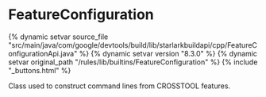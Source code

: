 <html devsite>
<head>
  <meta name="project_path" value="/_project.yaml">
  <meta name="book_path" value="/versions/8.3.0/_book.yaml">
</head>
<body>

<h1 class="page-title" id="modules.FeatureConfiguration">FeatureConfiguration</h1>

{% dynamic setvar source_file "src/main/java/com/google/devtools/build/lib/starlarkbuildapi/cpp/FeatureConfigurationApi.java" %}
{% dynamic setvar version "8.3.0" %}
{% dynamic setvar original_path "/rules/lib/builtins/FeatureConfiguration" %}
{% include "_buttons.html" %}
<!-- {% raw %} -->

Class used to construct command lines from CROSSTOOL features.



</body>
</html>

<!-- {% endraw %} -->
